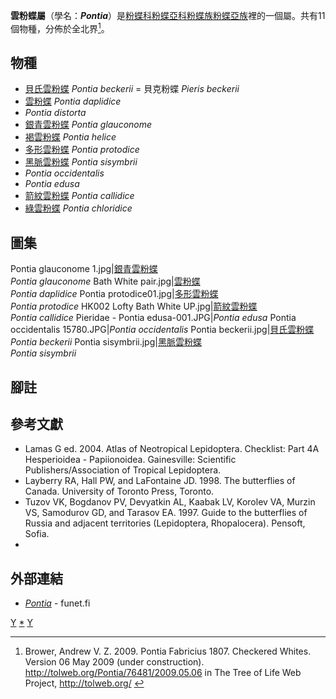{{NoteTA
|G1=Butterfly
}}
{{Automatic taxobox
| taxon = Pontia
| authority = Fabricius, 1807
| image = Bath White (15304908044).jpg
| image_caption = [[雲粉蝶|雲粉蝶]]<br />''Pontia daplidice''
| type_species = [[雲粉蝶|雲粉蝶]]<br />''Papilio daplidice''
| type_species_authority = [[Linnaeus|Linnaeus]], 1758
| subdivision_ranks = 物種
| subdivision = 共11種，詳閱正文。
| synonyms =
* ''Mancipium'' <small>Hübner, [1807]</small>
* ''Synchloe'' <small>Hübner, 1818</small>
* ''Mancipium'' <small>Stephens, 1828 </small>
* ''Parapieris'' <small>de Nicéville, 1897</small>
* ''Leucochloë'' <small>Röber, [1907]</small>
* ''Leucochloe'' <small>Röber, [1907]</small>
* ''Pontieuchloia'' <small>Verity, 1929</small>
}}

'''雲粉蝶屬'''（學名：'''''Pontia'''''）是[[粉蝶科|粉蝶科]][[粉蝶亞科|粉蝶亞科]][[粉蝶族|粉蝶族]][[粉蝶亞族|粉蝶亞族]]裡的一個屬。共有11個物種，分佈於全北界<ref>Brower, Andrew V. Z. 2009. Pontia Fabricius 1807. Checkered Whites. Version 06 May 2009 (under construction). http://tolweb.org/Pontia/76481/2009.05.06 in The Tree of Life Web Project, http://tolweb.org/ {{en}}</ref>。

== 物種 ==
* [[貝氏雲粉蝶|貝氏雲粉蝶]] ''Pontia beckerii'' = 貝克粉蝶 ''Pieris beckerii''
* [[雲粉蝶|雲粉蝶]] ''Pontia daplidice''
* ''Pontia distorta''
* [[銀青雲粉蝶|銀青雲粉蝶]] ''Pontia glauconome''
* [[褐雲粉蝶|褐雲粉蝶]] ''Pontia helice''
* [[多形雲粉蝶|多形雲粉蝶]] ''Pontia protodice''
* [[黑脈雲粉蝶|黑脈雲粉蝶]] ''Pontia sisymbrii''
* ''Pontia occidentalis''
* ''Pontia edusa''
* [[箭紋雲粉蝶|箭紋雲粉蝶]] ''Pontia callidice''
* [[綠雲粉蝶|綠雲粉蝶]] ''Pontia chloridice''

== 圖集 ==
<gallery>
Pontia glauconome 1.jpg|[[銀青雲粉蝶|銀青雲粉蝶]]<br />''Pontia glauconome''
Bath White pair.jpg|[[雲粉蝶|雲粉蝶]]<br />''Pontia daplidice''
Pontia protodice01.jpg|[[多形雲粉蝶|多形雲粉蝶]]<br />''Pontia protodice''
HK002 Lofty Bath White UP.jpg|[[箭紋雲粉蝶|箭紋雲粉蝶]]<br />''Pontia callidice''
Pieridae - Pontia edusa-001.JPG|''Pontia edusa''
Pontia occidentalis 15780.JPG|''Pontia occidentalis''
Pontia beckerii.jpg|[[貝氏雲粉蝶|貝氏雲粉蝶]]<br />''Pontia beckerii''
Pontia sisymbrii.jpg|[[黑脈雲粉蝶|黑脈雲粉蝶]]<br />''Pontia sisymbrii''
</gallery>

== 腳註 ==
<references/>

== 參考文獻 ==
{{Commons category| Pontia}}
* Lamas G ed. 2004. Atlas of Neotropical Lepidoptera. Checklist: Part 4A Hesperioidea - Papiionoidea. Gainesville: Scientific Publishers/Association of Tropical Lepidoptera.
* Layberry RA, Hall PW, and LaFontaine JD. 1998. The butterflies of Canada. University of Toronto Press, Toronto.
* Tuzov VK, Bogdanov PV, Devyatkin AL, Kaabak LV, Korolev VA, Murzin VS, Samodurov GD, and Tarasov EA. 1997. Guide to the butterflies of Russia and adjacent territories (Lepidoptera, Rhopalocera). Pensoft, Sofia.
* {{Cite book | author = 寿建新 周尧 李宇飞 | title = 世界蝴蝶分類名錄 | location = 中國 | publisher = 陝西科學技術出版社 | date = 2006-04-01 | ISBN = 9787536936768 | language= zh-hans }}

== 外部連結 ==
* [http://ftp.funet.fi/pub/sci/bio/life/insecta/lepidoptera/ditrysia/papilionoidea/pieridae/pierinae/pontia/ ''Pontia''] - funet.fi

{{粉蝶亞科|state=expanded}}
{{Taxonbar}}
[[Category:1807年描述的分类群|Y]]
[[Category:雲粉蝶屬|*]]
[[Category:粉蝶亞族|Y]]